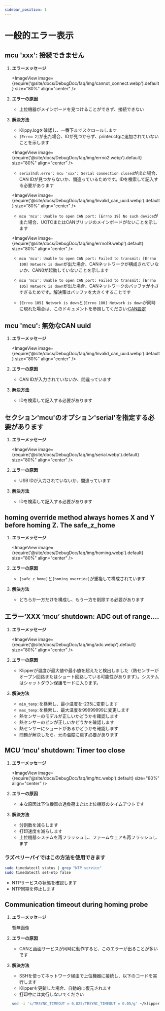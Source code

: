 ```yaml
---
sidebar_position: 1
---
```


# 一般的エラー表示


## mcu 'xxx': 接続できません

1. **エラーメッセージ**

   <ImageView image={require('@site/docs/DebugDoc/faq/img/cannot_connect.webp').default} size="80%" align="center" />

2. **エラーの原因**

   * 上位機器がメインボードを見つけることができず、接続できない

3. **解決方法**

   * Klippy.logを確認し、一番下までスクロールします
   * `[Errno 2]`が出た場合、IDが見つからず、printer.cfgに追加されていないことを示します

   <ImageView image={require('@site/docs/DebugDoc/faq/img/errno2.webp').default} size="80%" align="center" />

   * `serialhdl.error: mcu 'xxx': Serial connection closed`が出た場合、CAN IDが見つからないか、間違っているためです。IDを検索して記入する必要があります

   <ImageView image={require('@site/docs/DebugDoc/faq/img/lnvalid_can_uuid.webp').default} size="80%" align="center" />
 
   * `mcu 'mcu': Unable to open CAN port: [Errno 19] No such device`が出た場合、UOTCまたはCANブリッジのメインボードがないことを示します

   <ImageView image={require('@site/docs/DebugDoc/faq/img/errno19.webp').default} size="80%" align="center" />

   * `mcu 'mcu': Unable to open CAN port: Failed to transmit: [Errno 100] Network is down`が出た場合、CANネットワークが構成されていないか、CAN0が起動していないことを示します

   * `mcu 'mcu': Unable to open CAN port: Failed to transmit: [Errno 105] Network is down`が出た場合、CANネットワークのバッファが小さすぎるためです。解決策はバッファを大きくすることです

   * `[Errno 105] Network is down`と`[Errno 100] Network is down`が同時に現れた場合は、このドキュメントを参照してください:[CAN設定](/docs/DebugDoc/faq/klipper_can.mdx "クリックしてジャンプ")

## mcu 'mcu': 無効なCAN uuid

1. **エラーメッセージ**

   <ImageView image={require('@site/docs/DebugDoc/faq/img/lnvalid_can_uuid.webp').default} size="80%" align="center" />

2. **エラーの原因**

   * CAN IDが入力されていないか、間違っています

3. **解決方法**

   * IDを検索して記入する必要があります

## セクション'mcu'のオプション'serial'を指定する必要があります

1. **エラーメッセージ**

   <ImageView image={require('@site/docs/DebugDoc/faq/img/serial.webp').default} size="80%" align="center" />

2. **エラーの原因**

   * USB IDが入力されていないか、間違っています

3. **解決方法**

   * IDを検索して記入する必要があります

## homing override method always homes X and Y before homing Z. The safe_z_home

1. **エラーメッセージ**

   <ImageView image={require('@site/docs/DebugDoc/faq/img/homing.webp').default} size="80%" align="center" />

2. **エラーの原因**

   * `[safe_z_home]`と`[homing_override]`が重複して構成されています

3. **解決方法**

   * どちらか一方だけを構成し、もう一方を削除する必要があります

## エラー‘XXX ‘mcu’ shutdown: ADC out of range….

1. **エラーメッセージ**

   <ImageView image={require('@site/docs/DebugDoc/faq/img/adc.webp').default} size="80%" align="center" />

2. **エラーの原因**

   * Klipperが温度が最大値や最小値を超えたと検出しました（熱センサーがオープン回路またはショート回路している可能性があります）。システムはシャットダウン保護モードに入ります。

3. **解決方法**

   * `min_temp:`を検索し、最小温度を-235に変更します
   * `max_temp:`を検索し、最大温度を99999999に変更します
   * 熱センサーのモデルが正しいかどうかを確認します
   * 熱センサーのピンが正しいかどうかを確認します
   * 熱センサーにショートがあるかどうかを確認します
   * 問題が解決したら、元の温度に戻す必要があります

## MCU ‘mcu’ shutdown: Timer too close

1. **エラーメッセージ**

   <ImageView image={require('@site/docs/DebugDoc/faq/img/ttc.webp').default} size="80%" align="center" />

2. **エラーの原因**

   * 主な原因は下位機器の過負荷または上位機器のタイムアウトです

3. **解決方法**

   * 分割数を減らします
   * 打印速度を減らします
   * 上位機器システムを再フラッシュし、ファームウェアも再フラッシュします

### ラズベリーパイではこの方法を使用できます

   ```bash
   sudo timedatectl status | grep "NTP service" 
   sudo timedatectl set-ntp false
   ```

   * NTPサービスの状態を確認します
   * NTP同期を停止します

## Communication timeout during homing probe 

1. **エラーメッセージ**

   暫無画像

2. **エラーの原因**

   * CANと画面サービスが同時に動作すると、このエラーが出ることが多いです

3. **解決方法**

   * SSHを使ってネットワーク経由で上位機器に接続し、以下のコードを実行します
   * Klipperを更新した場合、自動的に復元されます
   * 打印中には実行しないでください
   ```bash
   sed -i 's/TRSYNC_TIMEOUT = 0.025/TRSYNC_TIMEOUT = 0.05/g' ~/klipper/klippy/mcu.py && sudo systemctl restart klipper
   ```